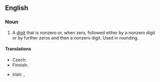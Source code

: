 ==English==
{{wikipedia}}

===Noun===
{{en-noun}}

# {{lb|en|mathematics}} A [[digit]] that is nonzero or, when zero, followed either by a nonzero digit or by further zeros and then a nonzero digit. Used in rounding.

====Translations====
{{trans-top|digit}}
* Czech: {{t|cs|platná číslice|f}}
* Finnish: {{t+|fi|merkitsevä}} {{t+|fi|numero}}
{{trans-mid}}
* Irish: {{t|ga|digit shuntasach|f}}, {{t|ga|figiúr suntasach|m}}
{{trans-bottom}}